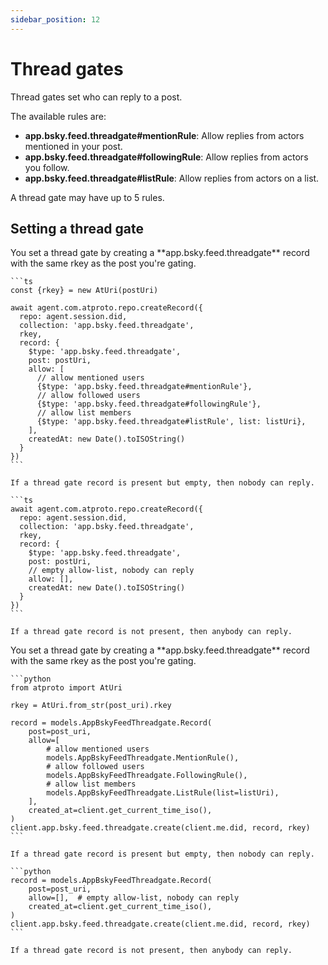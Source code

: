 ```yaml
---
sidebar_position: 12
---
```



# Thread gates

Thread gates set who can reply to a post.

The available rules are:

- **app.bsky.feed.threadgate#mentionRule**: Allow replies from actors mentioned in your post.
- **app.bsky.feed.threadgate#followingRule**: Allow replies from actors you follow.
- **app.bsky.feed.threadgate#listRule**: Allow replies from actors on a list.

A thread gate may have up to 5 rules.

## Setting a thread gate

<Tabs groupId="sdk">
  <TabItem value="ts" label="TypeScript">
    You set a thread gate by creating a **app.bsky.feed.threadgate** record with the same rkey as the post you're gating.

    ```ts
    const {rkey} = new AtUri(postUri)

    await agent.com.atproto.repo.createRecord({
      repo: agent.session.did,
      collection: 'app.bsky.feed.threadgate',
      rkey,
      record: {
        $type: 'app.bsky.feed.threadgate',
        post: postUri,
        allow: [
          // allow mentioned users
          {$type: 'app.bsky.feed.threadgate#mentionRule'},
          // allow followed users
          {$type: 'app.bsky.feed.threadgate#followingRule'},
          // allow list members
          {$type: 'app.bsky.feed.threadgate#listRule', list: listUri},
        ],
        createdAt: new Date().toISOString()
      }
    })
    ```

    If a thread gate record is present but empty, then nobody can reply.

    ```ts
    await agent.com.atproto.repo.createRecord({
      repo: agent.session.did,
      collection: 'app.bsky.feed.threadgate',
      rkey,
      record: {
        $type: 'app.bsky.feed.threadgate',
        post: postUri,
        // empty allow-list, nobody can reply
        allow: [],
        createdAt: new Date().toISOString()
      }
    })
    ```

    If a thread gate record is not present, then anybody can reply.
  </TabItem>
  <TabItem value="python" label="Python">
    You set a thread gate by creating a **app.bsky.feed.threadgate** record with the same rkey as the post you're gating.

    ```python
    from atproto import AtUri

    rkey = AtUri.from_str(post_uri).rkey

    record = models.AppBskyFeedThreadgate.Record(
        post=post_uri,
        allow=[
            # allow mentioned users
            models.AppBskyFeedThreadgate.MentionRule(),
            # allow followed users
            models.AppBskyFeedThreadgate.FollowingRule(),
            # allow list members
            models.AppBskyFeedThreadgate.ListRule(list=listUri),
        ],
        created_at=client.get_current_time_iso(),
    )
    client.app.bsky.feed.threadgate.create(client.me.did, record, rkey)
    ```

    If a thread gate record is present but empty, then nobody can reply.

    ```python
    record = models.AppBskyFeedThreadgate.Record(
        post=post_uri,
        allow=[],  # empty allow-list, nobody can reply
        created_at=client.get_current_time_iso(),
    )
    client.app.bsky.feed.threadgate.create(client.me.did, record, rkey)
    ```

    If a thread gate record is not present, then anybody can reply.
  </TabItem>
</Tabs>
